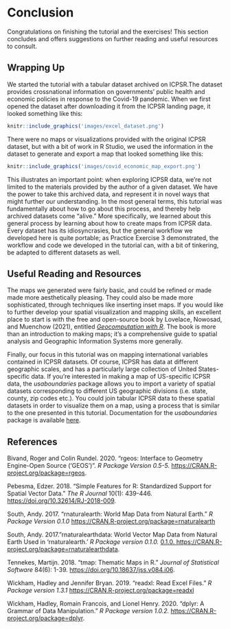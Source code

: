 # Conclusion

Congratulations on finishing the tutorial and the exercises! This section concludes and offers suggestions on further reading and useful resources to consult.

## Wrapping Up

We started the tutorial with a tabular dataset archived on ICPSR.The dataset provides crossnational information on governments' public health and economic policies in response to the Covid-19 pandemic. When we first opened the dataset after downloading it from the ICPSR landing page, it looked something like this:

```r
knitr::include_graphics('images/excel_dataset.png')
```

There were no maps or visualizations provided with the original ICPSR dataset, but with a bit of work in R Studio, we used the information in the dataset to generate and export a map that looked something like this: 

```r
knitr::include_graphics('images/covid_economic_map_export.png')
```

This illustrates an important point: when exploring ICPSR data, we're not limited to the materials provided by the author of a given dataset. We have the power to take this archived data, and represent it in novel ways that might further our understanding. In the most general terms, this tutorial was fundamentally about how to go about this process, and thereby help archived datasets come "alive." More specifically, we learned about this general process by learning about how to create maps from ICPSR data. Every dataset has its idiosyncrasies, but the general workflow we developed here is quite portable; as Practice Exercise 3 demonstrated, the workflow and code we developed in the tutorial can, with a bit of tinkering, be adapted to different datasets as well.

## Useful Reading and Resources

The maps we generated were fairly basic, and could be refined or made made more aesthetically pleasing. They could also be made more sophisticated, through techniques like inserting inset maps. If you would like to further develop your spatial visualization and mapping skills, an excellent place to start is with the free and open-source book by Lovelace, Nowosad, and Muenchow (2021), entitled [*Geocomputation with R*](https://geocompr.robinlovelace.net/index.html). The book is more than an introduction to making maps; it's a comprehensive guide to spatial analysis and Geographic Information Systems more generally. 

Finally, our focus in this tutorial was on mapping international variables contained in ICPSR datasets. Of course, ICPSR has data at different geographic scales, and has a particularly large collection of United States-specific data. If you're interested in making a map of US-specific ICPSR data, the *usaboundaries* package allows you to import a variety of spatial datasets corresponding to different US geographic divisions (i.e. state, county, zip codes etc.). You could join tabular ICPSR data to these spatial datasets in order to visualize them on a map, using a process that is similar to the one presented in this tutorial. Documentation for the *usaboundaries* package is available [here](https://cran.r-project.org/web/packages/USAboundaries/USAboundaries.pdf). 

## References

Bivand, Roger and Colin Rundel. 2020. "rgeos: Interface to Geometry Engine-Open Source ('GEOS')". *R Package Version 0.5-5.* [https://CRAN.R-project.org/package=rgeos](https://CRAN.R-project.org/package=rgeos). 

Pebesma, Edzer. 2018. "Simple Features for R: Standardized Support for Spatial Vector Data." *The R Journal* 10(1): 439-446. [https://doi.org/10.32614/RJ-2018-009](https://doi.org/10.32614/RJ-2018-009).  

South, Andy. 2017. "rnaturalearth: World Map Data from Natural Earth." *R Package Version 0.1.0*   [https://CRAN.R-project.org/package=rnaturalearth](  https://CRAN.R-project.org/package=rnaturalearth)

South, Andy. 2017."rnaturalearthdata: World Vector Map Data from Natural Earth Used in 'rnaturalearth.' *R Package version 0.1.0.* [0.1.0. https://CRAN.R-project.org/package=rnaturalearthdata](0.1.0. https://CRAN.R-project.org/package=rnaturalearthdata). 

Tennekes, Martijn. 2018. "tmap: Thematic Maps in R." *Journal of Statistical Software* 84(6): 1-39. [https://doi.org/10.18637/jss.v084.i06](https://doi.org/10.18637/jss.v084.i06). 

Wickham, Hadley and Jennifer Bryan. 2019. "readxl: Read Excel Files." *R Package version 1.3.1* [  https://CRAN.R-project.org/package=readxl](https://CRAN.R-project.org/package=readxl) 

Wickham, Hadley, Romain Francois, and Lionel Henry. 2020. "dplyr: A Grammar of Data Manipulation." *R Package version 1.0.2.* [https://CRAN.R-project.org/package=dplyr](https://CRAN.R-project.org/package=dplyr). 












